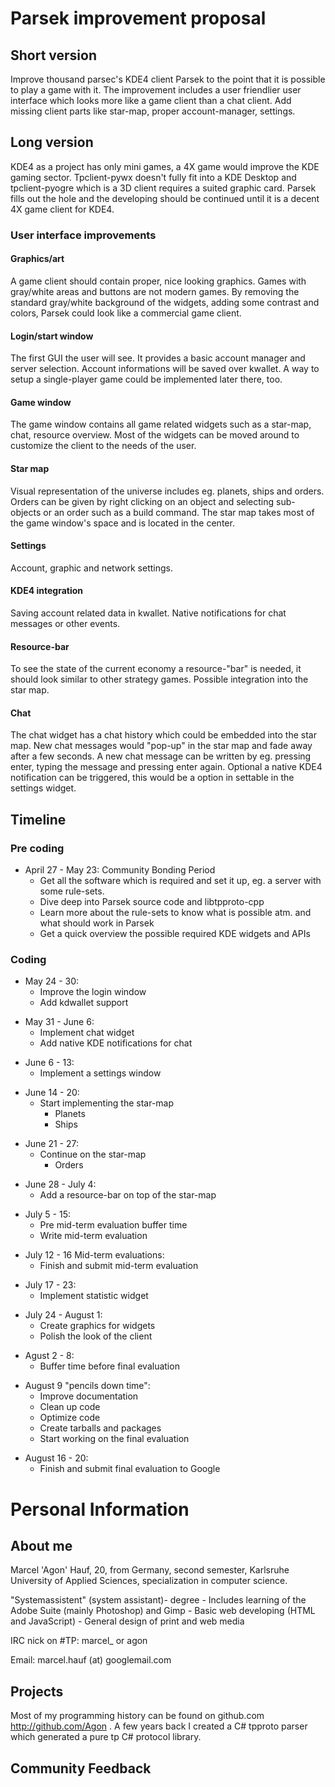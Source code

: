 = Parsek improvement proposal =

== Short version ==

Improve thousand parsec's KDE4 client Parsek to the point that it is possible to play a game with it.
The improvement includes a user friendlier user interface which looks more like a game client than a chat client.
Add missing client parts like star-map, proper account-manager, settings.

== Long version ==

KDE4 as a project has only mini games, a 4X game would improve the KDE gaming sector.
Tpclient-pywx doesn't fully fit into a KDE Desktop and tpclient-pyogre which is a 3D client
requires a suited graphic card. Parsek fills out the hole and the developing should be continued until it
is a decent 4X game client for KDE4.

=== User interface improvements ===
==== Graphics/art ====
A game client should contain proper, nice looking graphics.
Games with gray/white areas and buttons are not modern games.
By removing the standard gray/white background of the widgets, adding some contrast and colors, Parsek could look like a commercial game client.

==== Login/start window ====
The first GUI the user will see. It provides a basic account manager and server selection.
Account informations will be saved over kwallet.
A way to setup a single-player game could be implemented later there, too.

==== Game window ====
The game window contains all game related widgets such as a star-map, chat, resource overview.
Most of the widgets can be moved around to customize the client to the needs of the user.

==== Star map ====
Visual representation of the universe includes eg. planets, ships and orders.
Orders can be given by right clicking on an object and selecting sub-objects or an order such as a build command.
The star map takes most of the game window's space and is located in the center.

==== Settings ====
Account, graphic and network settings.

==== KDE4 integration ====
Saving account related data in kwallet.
Native notifications for chat messages or other events.

==== Resource-bar ====
To see the state of the current economy a resource-"bar" is needed, it should look similar to other strategy games.
Possible integration into the star map.

==== Chat ====
The chat widget has a chat history which could be embedded into the star map.
New chat messages would "pop-up" in the star map and fade away after a few seconds.
A new chat message can be written by eg. pressing enter, typing the message and pressing enter again.
Optional a native KDE4 notification can be triggered, this would be a option in settable in the settings widget.

== Timeline ==

=== Pre coding ===

* April 27 - May 23: Community Bonding Period
** Get all the software which is required and set it up, eg. a server with some rule-sets.
** Dive deep into Parsek source code and libtpproto-cpp
** Learn more about the rule-sets to know what is possible atm. and what should work in Parsek
** Get a quick overview the possible required KDE widgets and APIs

=== Coding ===

* May 24 - 30:
** Improve the login window
** Add kdwallet support

* May 31 - June 6:
** Implement chat widget
** Add native KDE notifications for chat

* June 6 - 13:
** Implement a settings window

* June 14 - 20:
** Start implementing the star-map
*** Planets
*** Ships

* June 21 - 27:
** Continue on the star-map
*** Orders

* June 28 - July 4:
** Add a resource-bar on top of the star-map

* July 5 - 15:
** Pre mid-term evaluation buffer time
** Write mid-term evaluation

* July 12 - 16 Mid-term evaluations:
** Finish and submit mid-term evaluation

* July 17 - 23:
** Implement statistic widget

* July 24 - August 1:
** Create graphics for widgets
** Polish the look of the client

* Agust 2 - 8:
** Buffer time before final evaluation

* August 9 "pencils down time":
** Improve documentation
** Clean up code
** Optimize code
** Create tarballs and packages
** Start working on the final evaluation

* August 16 - 20:
** Finish and submit final evaluation to Google

= Personal Information =

== About me ==

Marcel 'Agon' Hauf, 20, from Germany, second semester, Karlsruhe University of Applied Sciences, specialization in computer science.

"Systemassistent" (system assistant)- degree
- Includes learning of the Adobe Suite (mainly Photoshop) and Gimp
- Basic web developing (HTML and JavaScript)
- General design of print and web media

IRC nick on #TP: marcel_ or agon

Email: marcel.hauf (at) googlemail.com

== Projects ==

Most of my programming history can be found on github.com http://github.com/Agon .
A few years back I created a C# tpproto parser which generated a pure tp C# protocol library.

== Community Feedback ==